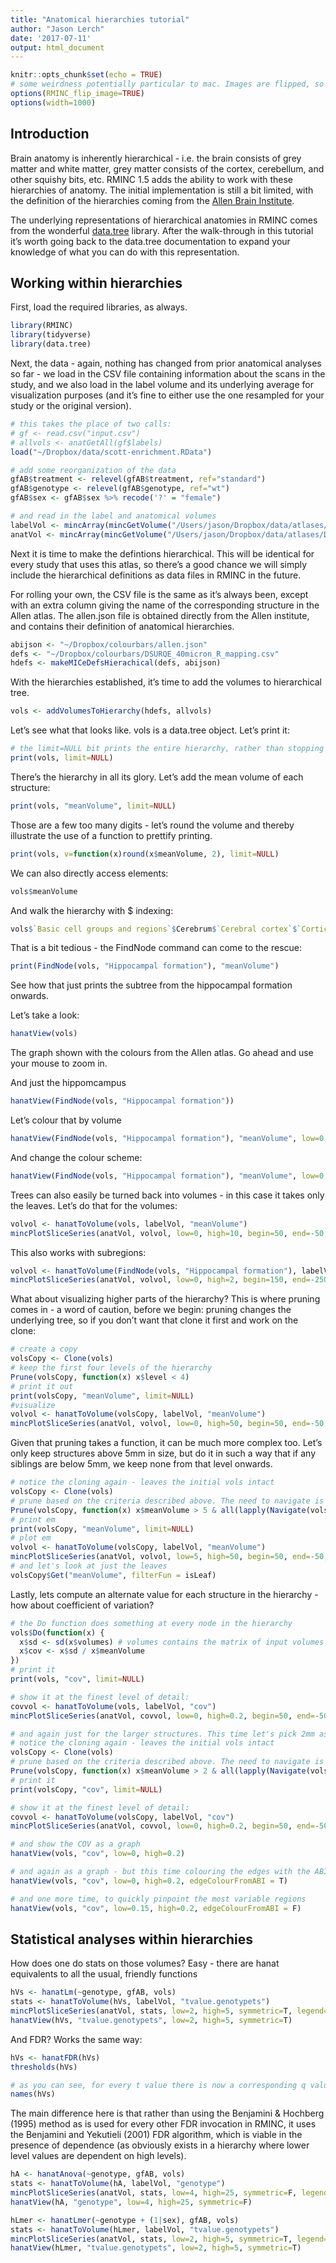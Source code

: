 ```yaml
---
title: "Anatomical hierarchies tutorial"
author: "Jason Lerch"
date: '2017-07-11'
output: html_document
---
```


<style>
pre {
  overflow-x: auto;
}
pre code {
  word-wrap: normal;
  white-space: pre;
}
</style>

```r
knitr::opts_chunk$set(echo = TRUE)
# some weirdness potentially particular to mac. Images are flipped, so fix that:
options(RMINC_flip_image=TRUE)
options(width=1000)
```

## Introduction

Brain anatomy is inherently hierarchical - i.e. the brain consists of grey matter and white matter, grey matter consists of the cortex, cerebellum, and other squishy bits, etc. RMINC 1.5 adds the ability to work with these hierarchies of anatomy. The initial implementation is still a bit limited, with the definition of the hierarchies coming from the [Allen Brain Institute](http://mouse.brain-map.org/static/atlas). 

The underlying representations of hierarchical anatomies in RMINC comes from the wonderful [data.tree](https://cran.r-project.org/web/packages/data.tree/vignettes/data.tree.html) library. After the walk-through in this tutorial it's worth going back to the data.tree documentation to expand your knowledge of what you can do with this representation.

## Working within hierarchies

First, load the required libraries, as always.

```r
library(RMINC)
library(tidyverse)
library(data.tree)
```

Next, the data - again, nothing has changed from prior anatomical analyses so far - we load in the CSV file containing information about the scans in the study, and we also load in the label volume and its underlying average for visualization purposes (and it's fine to either use the one resampled for your study or the original version).

```r
# this takes the place of two calls:
# gf <- read.csv("input.csv")
# allvols <- anatGetAll(gf$labels)
load("~/Dropbox/data/scott-enrichment.RData")

# add some reorganization of the data
gfAB$treatment <- relevel(gfAB$treatment, ref="standard")
gfAB$genotype <- relevel(gfAB$genotype, ref="wt")
gfAB$sex <- gfAB$sex %>% recode('?' = "female")

# and read in the label and anatomical volumes
labelVol <- mincArray(mincGetVolume("/Users/jason/Dropbox/data/atlases/Dorr_2008_Steadman_2013_Ullmann_2013_Richards_2011_Qiu_2016_Egan_2015_40micron/ex-vivo/DSURQE_40micron_labels.mnc"))
anatVol <- mincArray(mincGetVolume("/Users/jason/Dropbox/data/atlases/Dorr_2008_Steadman_2013_Ullmann_2013_Richards_2011_Qiu_2016_Egan_2015_40micron/ex-vivo/DSURQE_40micron_average.mnc"))
```

Next it is time to make the defintions hierarchical. This will be identical for every study that uses this atlas, so there's a good chance we will simply include the hierarchical definitions as data files in RMINC in the future. 

For rolling your own, the CSV file is the same as it's always been, except with an extra column giving the name of the corresponding structure in the Allen atlas. The allen.json file is obtained directly from the Allen institute, and contains their definition of anatomical hierarchies.

```r

abijson <- "~/Dropbox/colourbars/allen.json"
defs <- "~/Dropbox/colourbars/DSURQE_40micron_R_mapping.csv"
hdefs <- makeMICeDefsHierachical(defs, abijson)

```

With the hierarchies established, it's time to add the volumes to hierarchical tree.

```r
vols <- addVolumesToHierarchy(hdefs, allvols)
```

Let's see what that looks like. vols is a data.tree object. Let's print it:

```r
# the limit=NULL bit prints the entire hierarchy, rather than stopping after a certain amount
print(vols, limit=NULL)
```

There's the hierarchy in all its glory. Let's add the mean volume of each structure:

```r
print(vols, "meanVolume", limit=NULL)
```

Those are a few too many digits - let's round the volume and thereby illustrate the use of a function to prettify printing.

```r
print(vols, v=function(x)round(x$meanVolume, 2), limit=NULL)
```

We can also directly access elements:

```r
vols$meanVolume
```

And walk the hierarchy with $ indexing:

```r
vols$`Basic cell groups and regions`$Cerebrum$`Cerebral cortex`$`Cortical plate`$`Hippocampal formation`$meanVolume
```

That is a bit tedious - the FindNode command can come to the rescue:

```r
print(FindNode(vols, "Hippocampal formation"), "meanVolume")
```

See how that just prints the subtree from the hippocampal formation onwards.

Let's take a look:

```r
hanatView(vols)
```

The graph shown with the colours from the Allen atlas. Go ahead and use your mouse to zoom in.

And just the hippomcampus

```r
hanatView(FindNode(vols, "Hippocampal formation"))
```

Let's colour that by volume

```r
hanatView(FindNode(vols, "Hippocampal formation"), "meanVolume", low=0, high=20)
```

And change the colour scheme:

```r
hanatView(FindNode(vols, "Hippocampal formation"), "meanVolume", low=0, high=20, colourScale=topo.colors(255))
```

Trees can also easily be turned back into volumes - in this case it takes only the leaves. Let's do that for the volumes:

```r
volvol <- hanatToVolume(vols, labelVol, "meanVolume")
mincPlotSliceSeries(anatVol, volvol, low=0, high=10, begin=50, end=-50, legend="Volume")

```

This also works with subregions:

```r
volvol <- hanatToVolume(FindNode(vols, "Hippocampal formation"), labelVol, "meanVolume")
mincPlotSliceSeries(anatVol, volvol, low=0, high=2, begin=150, end=-250, legend="Volume")
```

What about visualizing higher parts of the hierarchy? This is where pruning comes in - a word of caution, before we begin: pruning changes the underlying tree, so if you don't want that clone it first and work on the clone:

```r
# create a copy
volsCopy <- Clone(vols)
# keep the first four levels of the hierarchy
Prune(volsCopy, function(x) x$level < 4)
# print it out
print(volsCopy, "meanVolume", limit=NULL)
#visualize 
volvol <- hanatToVolume(volsCopy, labelVol, "meanVolume")
mincPlotSliceSeries(anatVol, volvol, low=0, high=50, begin=50, end=-50, legend="Volume")
```

Given that pruning takes a function, it can be much more complex too. Let's only keep structures above 5mm in size, but do it in such a way that if any siblings are below 5mm, we keep none from that level onwards.

```r
# notice the cloning again - leaves the initial vols intact
volsCopy <- Clone(vols)
# prune based on the criteria described above. The need to navigate is not to check on siblings that might have been pruned already
Prune(volsCopy, function(x) x$meanVolume > 5 & all(lapply(Navigate(vols$root, x$path[2:length(x$path)])$siblings, function(y)y$meanVolume)>5))
# print em
print(volsCopy, "meanVolume", limit=NULL)
# plot em
volvol <- hanatToVolume(volsCopy, labelVol, "meanVolume")
mincPlotSliceSeries(anatVol, volvol, low=5, high=50, begin=50, end=-50, legend="Volume")
# and let's look at just the leaves
volsCopy$Get("meanVolume", filterFun = isLeaf)
```

Lastly, lets compute an alternate value for each structure in the hierarchy - how about coefficient of variation?

```r
# the Do function does something at every node in the hierarchy
vols$Do(function(x) {
  x$sd <- sd(x$volumes) # volumes contains the matrix of input volumes
  x$cov <- x$sd / x$meanVolume
})
# print it
print(vols, "cov", limit=NULL)

# show it at the finest level of detail:
covvol <- hanatToVolume(vols, labelVol, "cov")
mincPlotSliceSeries(anatVol, covvol, low=0, high=0.2, begin=50, end=-50, legend="COV")

# and again just for the larger structures. This time let's pick 2mm as our cutoff
# notice the cloning again - leaves the initial vols intact
volsCopy <- Clone(vols)
# prune based on the criteria described above. The need to navigate is not to check on siblings that might have been pruned already
Prune(volsCopy, function(x) x$meanVolume > 2 & all(lapply(Navigate(vols$root, x$path[2:length(x$path)])$siblings, function(y)y$meanVolume)>2))
# print it
print(volsCopy, "cov", limit=NULL)

# show it at the finest level of detail:
covvol <- hanatToVolume(volsCopy, labelVol, "cov")
mincPlotSliceSeries(anatVol, covvol, low=0, high=0.2, begin=50, end=-50, legend="COV")

# and show the COV as a graph
hanatView(vols, "cov", low=0, high=0.2)

# and again as a graph - but this time colouring the edges with the ABI colours to help us orient ourselves
hanatView(vols, "cov", low=0, high=0.2, edgeColourFromABI = T)

# and one more time, to quickly pinpoint the most variable regions
hanatView(vols, "cov", low=0.15, high=0.2, edgeColourFromABI = F)

```


## Statistical analyses within hierarchies

How does one do stats on those volumes? Easy - there are hanat equivalents to all the usual, friendly functions

```r
hVs <- hanatLm(~genotype, gfAB, vols)
stats <- hanatToVolume(hVs, labelVol, "tvalue.genotypets")
mincPlotSliceSeries(anatVol, stats, low=2, high=5, symmetric=T, legend="t-stats", begin=50, end=-50)
hanatView(hVs, "tvalue.genotypets", low=2, high=5, symmetric=T)
```

And FDR? Works the same way:

```r
hVs <- hanatFDR(hVs)
thresholds(hVs)

# as you can see, for every t value there is now a corresponding q value:
names(hVs)
```

The main difference here is that rather than using the Benjamini & Hochberg (1995) method as is used for every other FDR invocation in RMINC, it uses the Benjamini and Yekutieli (2001) FDR algorithm, which is viable in the presence of dependence (as obviously exists in a hierarchy where lower level values are dependent on high levels).

```r
hA <- hanatAnova(~genotype, gfAB, vols)
stats <- hanatToVolume(hA, labelVol, "genotype")
mincPlotSliceSeries(anatVol, stats, low=4, high=25, symmetric=F, legend="F-stats", begin=50, end=-50)
hanatView(hA, "genotype", low=4, high=25, symmetric=F)
```

```r
hLmer <- hanatLmer(~genotype + (1|sex), gfAB, vols)
stats <- hanatToVolume(hLmer, labelVol, "tvalue.genotypets")
mincPlotSliceSeries(anatVol, stats, low=2, high=5, symmetric=T, legend="t-stats", begin=50, end=-50)
hanatView(hLmer, "tvalue.genotypets", low=2, high=5, symmetric=T)
```

